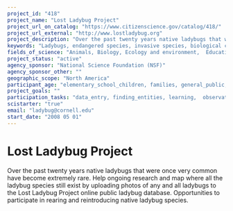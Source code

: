 ```yaml
---
project_id: "418"
project_name: "Lost Ladybug Project"
project_url_on_catalog: "https://www.citizenscience.gov/catalog/418/"
project_url_external: "http://www.lostladybug.org"
project_description: "Over the past twenty years native ladybugs that were once very common have become extremely rare. Help ongoing research and map where all the ladybug species still exist by uploading photos of any and all ladybugs to the Lost Ladybug Project online public ladybug database.  Opportunities to participate in rearing and reintroducing native ladybug species."
keywords: "Ladybugs, endangered species, invasive species, biological control, conservation, photography"
fields_of_science: "Animals, Biology, Ecology and environment,  Education, Nature and outdoors, Pollinators/insects"
project_status: "active"
agency_sponsor: "National Science Foundation (NSF)"
agency_sponsor_other: ""
geographic_scope: "North America"
participant_age: "elementary_school_children, families, general_public, middle_school_children, teens"
project_goals: ""
participation_tasks: "data_entry, finding_entities, learning,  observation, photography"
scistarter: "true"
email: "ladybug@cornell.edu"
start_date: "2008 05 01"
---
```


# Lost Ladybug Project

Over the past twenty years native ladybugs that were once very common have become extremely rare. Help ongoing research and map where all the ladybug species still exist by uploading photos of any and all ladybugs to the Lost Ladybug Project online public ladybug database.  Opportunities to participate in rearing and reintroducing native ladybug species.
